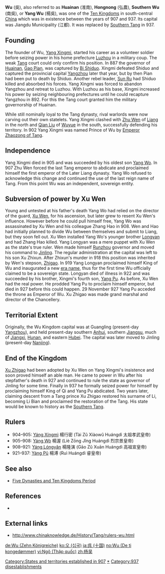 {{Redirect|Yang Wu|Yang Wu's "nail house" in Chongqing|Nail house#Examples}}
{{Infobox Former Country
|native_name            = 吳
|conventional_long_name = Wu
|common_name            = Wu (Ten Kingdoms)
|
|continent              = Asia
|region                 = China
|country                = China
|era                    = Five Dynasties and Ten Kingdoms Period
|status                 = Empire
|status_text            = 
|empire                 = Tang Dynasty
|government_type        = Monarchy
|
|
|year_start             = 907
|year_end               = 937
|
|year_exile_start       = 
|year_exile_end         = 
|
|event_start            = Fall of the [[Tang Dynasty]]
|date_start             = June 1, 907
|event_end              = Ended by the [[Southern Tang]]
|date_end               = [[937]]
|
|event1                 = [[Yang Longyan]] proclaimed himself King and inaugurated a new [[era name]]
|date_event1            = [[919]]
|event2                 = [[Yang Pu]] acceded the throne as Emperor
|date_event2            = November 29, 927
|event3                 = 
|date_event3            = 
|event4                 = 
|date_event4            = 
|
|event_pre              = Foundation of the State of Wu under [[Tang Dynasty|Tang]] rule
|date_pre               = [[902]]
|event_post             = 
|date_post              = 
|
|p1                     = Tang Dynasty
|s1                     = Southern Tang
|
|image_flag             = 
|flag                   = 
|flag_type              = 
|
|image_coat             = 
|symbol                 = 
|symbol_type            = 
|
|image_map              = 
|image_map_caption      = 
|
|capital                = [[Yangzhou|Guangling]]
|capital_exile          = 
|latd= |latm= |latNS= |longd= |longm= |longEW= 
|
|national_motto         = 
|national_anthem        = 
|common_languages       = [[Middle Chinese]]
|religion               = 
|currency               = 
|
|leader1                = [[Yang Wo]]
|leader2                = [[Yang Longyan]]
|leader3                = [[Yang Pu]] 
|leader4                = 
|year_leader1           = [[907]]-[[908]]
|year_leader2           = [[908]]-[[921]]
|year_leader3           = [[921]]-[[937]]
|year_leader4           = 
|title_leader           = [[Wu (Ten Kingdoms)#Rulers|Prince/King/Emperor]]
|deputy1                = 
|deputy2                = 
|deputy3                = 
|deputy4                = 
|year_deputy1           = 
|year_deputy2           = 
|year_deputy3           = 
|year_deputy4           = 
|title_deputy           = 
|
|stat_year1             = 
|stat_area1             = 
|stat_pop1              = 
|stat_year2             = 
|stat_area2             = 
|stat_pop2              = 
|stat_year3             = 
|stat_area3             = 
|stat_pop3              = 
|stat_year4             = 
|stat_area4             = 
|stat_pop4              = 
|stat_year5             = 
|stat_area5             = 
|stat_pop5              = 
|footnotes              = 
}}

'''Wu''' (吳), also referred to as '''Huainan''' (淮南), '''Hongnong''' (弘農), '''Southern Wu''' (南吳), or '''Yang Wu''' (楊吳), was one of the [[Ten Kingdoms]] in south-central [[China]] which was in existence between the years of 907 and 937.  Its capital was Jiangdu Municipality (江都).  It was replaced by [[Southern Tang]] in 937.

==Founding==

The founder of Wu, [[Yang Xingmi]], started his career as a volunteer soldier before seizing power in his home prefecture [[Hefei|Luzhou]] in a military coup. The weak [[Tang Dynasty|Tang]] court could only confirm his position. In 887 the governor of [[Huainan]], [[Gao Pian]], was captured by [[Bi Shiduo]]. Xingmi defeated Shiduo and captured the provincial capital [[Yangzhou]] later that year, but by then Pian had been put to death by Shiduo. Another rebel leader, [[Sun Ru]] had Shiduo killed and absorbed his forces. Yang Xingmi was forced to abandon Yangzhou and retreat to Luzhou. With Luzhou as his base, Xingmi increased his power by seizing neighbouring prefectures until he could recapture Yangzhou in 892. For this the Tang court granted him the military governorship of Huainan.

While still nominally loyal to the Tang dynasty, rival warlords were now carving out their own statelets. Yang Xingmi clashed with [[Taizu of Later Liang|Zhu Wen]] of [[Later Liang Dynasty|Liang]] in the north and [[Qian Liu]] of [[Wuyue]] in the south, successfully defending his territory. In 902 Yang Xingmi was named Prince of Wu by [[Emperor Zhaozong of Tang]].

==Independence==

Yang Xingmi died in 905 and was succeeded by his oldest son [[Yang Wo]]. In 907 Zhu Wen forced the last Tang emperor to abdicate and proclaimed himself the first emperor of the Later Liang dynasty. Yang Wo refused to acknowledge this change and continued the use of the last reign name of Tang. From this point Wu was an independent, sovereign entity.{{ref|mote}} 

==Subversion of power by Xu Wen==

Young and untested at his father's death Yang Wo had relied on the director of the guard, [[Xu Wen]], for his ascension, but later grew to resent Xu Wen's influence. However before he could pull himself free, Yang Wo was assassinated by Xu Wen and his colleague Zhang Hao in 908. Wen and Hao had initially planned to divide Wu between themselves and submit to Liang, but they soon fell out. Xu Wen installed Yang Wo's younger brother [[Yang Longyan|Longyan]] and had Zhang Hao killed. Yang Longyan was a mere puppet with Xu Wen as the state's true ruler. Wen made himself [[Runzhou]] governor and moved his command to [[Nanjing|Jinling]]. The regular administration at the capital was left to his son Xu Zhixun. After Zhixun's murder in 918 this position was inherited by Wen's stepson, [[Li Bian|Zhigao]]. In 919 Yang Longyan proclaimed himself King of Wu and inaugurated a new [[Chinese era name|era name]], thus for the first time Wu officially claimed to be a sovereign state. Longyan died of illness in 922 and was succeeded by his brother, Xingmi's fourth son, [[Yang Pu]]. As before, Xu Wen had the real power. He prodded Yang Pu to proclaim himself emperor, but died in 927 before this could happen. 29 November 927 Yang Pu acceded the throne as Emperor of Wu. Xu Zhigao was made grand marshal and director of the Chancellery.

==Territorial Extent==
Originally, the Wu Kingdom capital was at Guangling (present-day [[Yangzhou]]), and held present-day southern [[Anhui]], southern [[Jiangsu]], much of [[Jiangxi]], [[Hunan]], and eastern [[Hubei]]. The capital was later moved to Jinling (present-day [[Nanjing]]).{{ref|mote}}

==End of the Kingdom==
[[Li Bian|Xu Zhigao]] had been adopted by Xu Wen on Yang Xingmi's insistence and soon proved himself an able man. He came to power in Wu after his stepfather's death in 927 and continued to rule the state as governor of Jinling for some time. Finally in 937 he formally seized power for himself by proclaiming himself King of Qi and  Yang Pu abdicated. Two years later, claiming descent from a Tang prince Xu Zhigao restored his surname of Li, becoming Li Bian and proclaimed the restoration of the Tang. His state would be known to history as the [[Southern Tang]].{{ref|mote}}

==Rulers==	
* 904&ndash;905: [[Yang Xingmi|Yáng Xíngmì]] 楊行密 (Tài Zǔ Xiàowǔ Huángdì 太祖孝武皇帝)
* 905&ndash;908: [[Yáng Wò]] 楊渥 (Liè Zōng Jǐng Huángdì 烈宗景皇帝)
* 908&ndash;921: [[Yáng Lóngyǎn]] 楊隆演 (Gāo Zǔ Xuān Huángdì 高祖宣皇帝)
* 921&ndash;937: [[Yáng Pǔ]] 楊溥 (Ruì Huángdì 睿皇帝)

==See also==
* [[Five Dynasties and Ten Kingdoms Period]]

==References==
<references/>
*{{cite book|title=China's Southern Tang Dynasty (937-976)|author=Kurz, Johannes L.|publisher=Routledge|year=2011|id=ISBN-9780415454964}}

{{note|Mote}}  {{cite book|title=Imperial China 900-1800|author=Mote, FW.|publisher=Harvard University Press|year=1999|page=14}}

{{cite book |author=Ouyang Xiu |authorlink= Ouyang Xiu |others= trans. by Richard L. Davis |title =Historical records of the five dynasties |year= 2004 |publisher= Columbia University Press |location= New York |isbn= 0-231-12826-6}}

==External links==
* http://www.chinaknowledge.de/History/Tang/rulers-wu.html

{{5d10k}}

[[Category:States and territories established in 907]]
[[Category:Wu (Ten Kingdoms)|*]]
[[Category:937 disestablishments]]

[[de:Wu (Zehn Königreiche)]]
[[ko:오 (십국)]]
[[ja:呉 (十国)]]
[[no:Wu (De ti kongedømmer)]]
[[vi:Ngô (Thập quốc)]]
[[zh:杨吴]]
